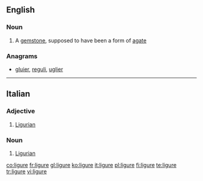 ==English==

===Noun===
{{en-noun}}

# {{context|obsolete|lang=en}} A [[gemstone]], supposed to have been a form of [[agate]]

===Anagrams===
* [[gluier#English|gluier]], [[reguli#English|reguli]], [[uglier#English|uglier]]
----
==Italian==

===Adjective===
{{it-adj|ligur|e|i}}

# [[Ligurian]]

===Noun===
{{it-noun|ligur|mf|e|i}}

# [[Ligurian]]

[[co:ligure]]
[[fr:ligure]]
[[gl:ligure]]
[[ko:ligure]]
[[it:ligure]]
[[pl:ligure]]
[[fi:ligure]]
[[te:ligure]]
[[tr:ligure]]
[[vi:ligure]]